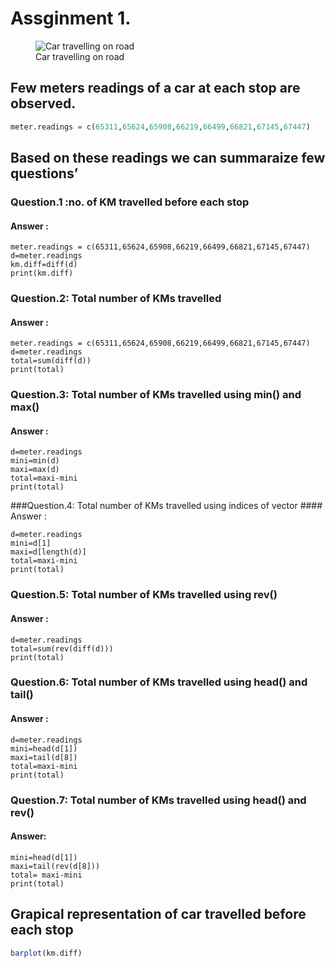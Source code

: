 # Assginment 1.

![Car travelling on road](images.jpg)

## Few meters readings of a car at each stop are observed.
 

```r
meter.readings = c(65311,65624,65908,66219,66499,66821,67145,67447)
```
## Based on these readings we can summaraize few questions'

### Question.1 :no. of KM travelled before each stop

#### Answer :
```
meter.readings = c(65311,65624,65908,66219,66499,66821,67145,67447)
d=meter.readings
km.diff=diff(d)
print(km.diff)
```

### Question.2: Total number of KMs travelled 
#### Answer :
```
meter.readings = c(65311,65624,65908,66219,66499,66821,67145,67447)
d=meter.readings
total=sum(diff(d))
print(total)
```

### Question.3: Total number of KMs travelled using min() and max()
#### Answer :
```
d=meter.readings
mini=min(d)
maxi=max(d)
total=maxi-mini
print(total)

```

###Question.4: Total number of KMs travelled using indices of vector
#### Answer :
```
d=meter.readings
mini=d[1]
maxi=d[length(d)]
total=maxi-mini
print(total)

```

### Question.5: Total number of KMs travelled using rev()
#### Answer :
```
d=meter.readings
total=sum(rev(diff(d)))
print(total)

```

### Question.6: Total number of KMs travelled using head() and tail()
#### Answer :
```
d=meter.readings
mini=head(d[1])
maxi=tail(d[8])
total=maxi-mini
print(total)

```

### Question.7: Total number of KMs travelled using head() and rev()
#### Answer:
```
mini=head(d[1])
maxi=tail(rev(d[8]))
total= maxi-mini
print(total)

```

## Grapical representation of car travelled before each stop


```r
barplot(km.diff)
```

